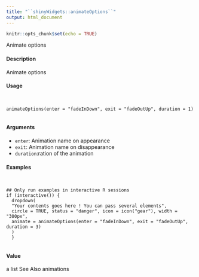 ```yaml
---
title: "``shinyWidgets::animateOptions``"
output: html_document
---
```


```r
knitr::opts_chunk$set(echo = TRUE)
```


Animate options

#### Description

Animate options

#### Usage
<pre><code>

animateOptions(enter = "fadeInDown", exit = "fadeOutUp", duration = 1)

</code></pre>

#### Arguments

* ``enter``: Animation name on appearance
* ``exit``: Animation name on disappearance
* ``duration``:ration of the animation


#### Examples

<pre><code>

## Only run examples in interactive R sessions
if (interactive()) {
  dropdown(
  "Your contents goes here ! You can pass several elements",
  circle = TRUE, status = "danger", icon = icon("gear"), width = "300px",
  animate = animateOptions(enter = "fadeInDown", exit = "fadeOutUp", duration = 3)
  )
  }

</code></pre>

#### Value

a list
See Also
animations
